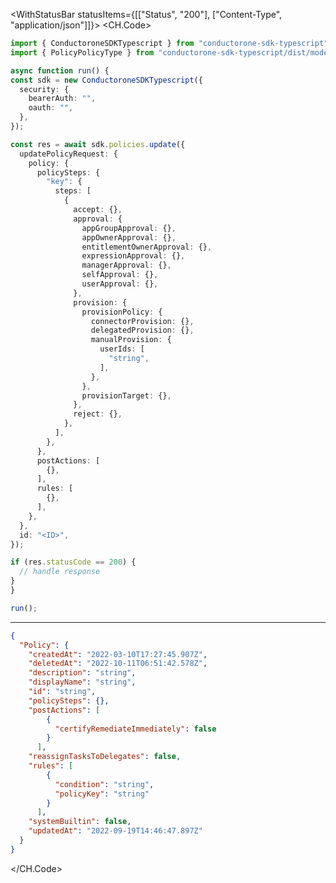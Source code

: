 

<WithStatusBar statusItems={[["Status", "200"], ["Content-Type", "application/json"]]}>
  <CH.Code>
  ```typescript Update.ts
  import { ConductoroneSDKTypescript } from "conductorone-sdk-typescript";
import { PolicyPolicyType } from "conductorone-sdk-typescript/dist/models/components";

async function run() {
  const sdk = new ConductoroneSDKTypescript({
    security: {
      bearerAuth: "",
      oauth: "",
    },
  });

  const res = await sdk.policies.update({
    updatePolicyRequest: {
      policy: {
        policySteps: {
          "key": {
            steps: [
              {
                accept: {},
                approval: {
                  appGroupApproval: {},
                  appOwnerApproval: {},
                  entitlementOwnerApproval: {},
                  expressionApproval: {},
                  managerApproval: {},
                  selfApproval: {},
                  userApproval: {},
                },
                provision: {
                  provisionPolicy: {
                    connectorProvision: {},
                    delegatedProvision: {},
                    manualProvision: {
                      userIds: [
                        "string",
                      ],
                    },
                  },
                  provisionTarget: {},
                },
                reject: {},
              },
            ],
          },
        },
        postActions: [
          {},
        ],
        rules: [
          {},
        ],
      },
    },
    id: "<ID>",
  });

  if (res.statusCode == 200) {
    // handle response
  }
}

run();
  ```
  ---

  ```json Example Response
  {
    "Policy": {
      "createdAt": "2022-03-10T17:27:45.907Z",
      "deletedAt": "2022-10-11T06:51:42.578Z",
      "description": "string",
      "displayName": "string",
      "id": "string",
      "policySteps": {},
      "postActions": [
          {
            "certifyRemediateImmediately": false
          }
        ],
      "reassignTasksToDelegates": false,
      "rules": [
          {
            "condition": "string",
            "policyKey": "string"
          }
        ],
      "systemBuiltin": false,
      "updatedAt": "2022-09-19T14:46:47.897Z"
    }
  }
  ```
  </CH.Code>
</WithStatusBar>
